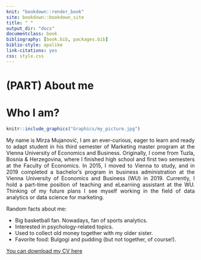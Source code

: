 ```yaml
--- 
knit: "bookdown::render_book"
site: bookdown::bookdown_site
title: " "
output_dir: "docs"
documentclass: book
bibliography: [book.bib, packages.bib]
biblio-style: apalike
link-citations: yes
css: style.css
---
```


# (PART) About me {-}

# Who I am? {-}

```r
knitr::include_graphics("Graphics/my_picture.jpg")
```


<div style="text-align: justify"> 

My name is Mirza Mujanović, I am an ever-curious, eager to learn and ready to adapt student in his third semester of Marketing master program at the Vienna University of Economics and Business. Originally, I come from Tuzla, Bosnia & Herzegovina, where I finished high school and first two semesters at the Faculty of Economics. In 2015, I moved to Vienna to study, and in 2019 completed a bachelor’s program in business administration at the Vienna University of Economics and Business (WU) in 2019. Currently, I hold a part-time position of teaching and eLearning assistant at the WU. Thinking of my future plans I see myself working in the field of data analytics or data science for marketing.


</div>
 
<div style="text-align: justify"> 

Random facts about me:

* Big basketball fan. Nowadays, fan of sports analytics.
* Interested in psychology-related topics.
* Used to collect old money together with my older sister. 
* Favorite food: Bulgogi and pudding (but not together, of course!).



::: {.infobox .download data-latex="{download}"}
[You can download my CV here](CV/my_cv.pdf)
:::



</div>
